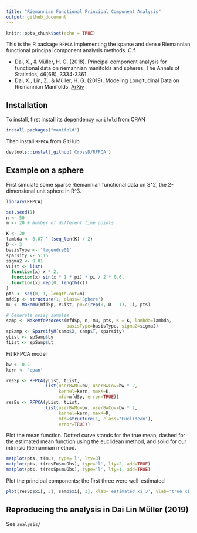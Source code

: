 ```yaml
---
title: "Riemannian Functional Principal Component Analysis"
output: github_document
---
```


```r
knitr::opts_chunk$set(echo = TRUE)
```


This is the R package `RFPCA` implementing the sparse and dense Riemannian functional principal component analysis methods. C.f.

- Dai, X., & Müller, H. G. (2018). Principal component analysis for functional data on riemannian manifolds and spheres. The Annals of Statistics, 46(6B), 3334-3361.
- Dai, X., Lin, Z., & Müller, H. G. (2019). Modeling Longitudinal Data on Riemannian Manifolds. [ArXiv](https://arxiv.org/abs/1812.04774)

## Installation
To install, first install its dependency `manifold` from CRAN
```r
install.packages("manifold")
```

Then install  `RFPCA` from GitHub
```r
devtools::install_github('CrossD/RFPCA')
```

## Example on a sphere

First simulate some sparse Riemannian functional data on S^2, the 2-dimensional unit sphere in R^3.

```r
library(RFPCA)

set.seed(1)
n <- 50
m <- 20 # Number of different time points

K <- 20
lambda <- 0.07 ^ (seq_len(K) / 2)
D <- 3
basisType <- 'legendre01'
sparsity <- 5:15
sigma2 <- 0.01
VList <- list(
  function(x) x * 2, 
  function(x) sin(x * 1 * pi) * pi / 2 * 0.6,
  function(x) rep(0, length(x))
)
pts <- seq(0, 1, length.out=m)
mfdSp <- structure(1, class='Sphere')
mu <- Makemu(mfdSp, VList, p0=c(rep(0, D - 1), 1), pts)

# Generate noisy samples
samp <- MakeMfdProcess(mfdSp, n, mu, pts, K = K, lambda=lambda, 
                       basisType=basisType, sigma2=sigma2)
spSamp <- SparsifyM(samp$X, samp$T, sparsity)
yList <- spSamp$Ly
tList <- spSamp$Lt
```


Fit RFPCA model
```r
bw <- 0.2
kern <- 'epan'

resSp <- RFPCA(yList, tList, 
               list(userBwMu=bw, userBwCov=bw * 2, 
                    kernel=kern, maxK=K, 
                    mfd=mfdSp, error=TRUE))
resEu <- RFPCA(yList, tList, 
               list(userBwMu=bw, userBwCov=bw * 2, 
                    kernel=kern, maxK=K, 
                    mfd=structure(1, class='Euclidean'), 
                    error=TRUE))
```

Plot the mean function. 
Dotted curve stands for the true mean, 
dashed for the estimated mean function using the euclidean method, 
and solid for our intrinsic Riemannian method.
```r
matplot(pts, t(mu), type='l', lty=3)
matplot(pts, t(resEu$muObs), type='l', lty=2, add=TRUE)
matplot(pts, t(resSp$muObs), type='l', lty=1, add=TRUE)
```

Plot the principal components; the first three were well-estimated 
```r
plot(resSp$xi[, 3], samp$xi[, 3], xlab='estimated xi_3', ylab='true xi_3') 
```

## Reproducing the analysis in Dai Lin Müller (2019)

See `analysis/`
